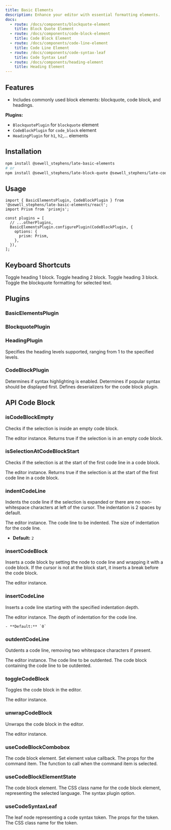 ```yaml
---
title: Basic Elements
description: Enhance your editor with essential formatting elements.
docs:
  - route: /docs/components/blockquote-element
    title: Block Quote Element
  - route: /docs/components/code-block-element
    title: Code Block Element
  - route: /docs/components/code-line-element
    title: Code Line Element
  - route: /docs/components/code-syntax-leaf
    title: Code Syntax Leaf
  - route: /docs/components/heading-element
    title: Heading Element
---
```


<ComponentPreview name="playground-demo" id="basicnodes" />

<PackageInfo>

## Features

- Includes commonly used block elements: blockquote, code block, and headings.

</PackageInfo>

**Plugins:**

- `BlockquotePlugin` for `blockquote` element
- `CodeBlockPlugin` for `code_block` element
- `HeadingPlugin` for `h1`, `h2`,... elements

## Installation

```bash
npm install @sewell_stephens/late-basic-elements
# or
npm install @sewell_stephens/late-block-quote @sewell_stephens/late-code-block @sewell_stephens/late-heading
```

## Usage

```tsx
import { BasicElementsPlugin, CodeBlockPlugin } from '@sewell_stephens/late-basic-elements/react';
import Prism from 'prismjs';

const plugins = [
  // ...otherPlugins,
  BasicElementsPlugin.configurePlugin(CodeBlockPlugin, {
    options: {
      prism: Prism,
    },
  }),
];
```

## Keyboard Shortcuts

<KeyTable>
  <KeyTableItem hotkey="Cmd + Opt + 1">Toggle heading 1 block.</KeyTableItem>
  <KeyTableItem hotkey="Cmd + Opt + 2">Toggle heading 2 block.</KeyTableItem>
  <KeyTableItem hotkey="Cmd + Opt + 3">Toggle heading 3 block.</KeyTableItem>
  <KeyTableItem hotkey="Cmd + Shift + .">
    Toggle the blockquote formatting for selected text.
  </KeyTableItem>
</KeyTable>

## Plugins

### BasicElementsPlugin

### BlockquotePlugin

### HeadingPlugin

<APIOptions>
<APIItem name="levels" type="number" optional>
Specifies the heading levels supported, ranging from 1 to the specified levels.

</APIItem>
</APIOptions>

### CodeBlockPlugin

<APIOptions>

<APIItem name="syntax" type="boolean" optional>
Determines if syntax highlighting is enabled.

</APIItem>
<APIItem name="syntaxPopularFirst" type="boolean" optional>
Determines if popular syntax should be displayed first.

</APIItem>
<APIItem name="deserializers" type="string[]" optional>
Defines deserializers for the code block plugin.

</APIItem>
</APIOptions>

## API Code Block

### isCodeBlockEmpty

Checks if the selection is inside an empty code block.

<APIParameters>
  <APIItem name="editor" type="LateEditor">
    The editor instance.
  </APIItem>
</APIParameters>

<APIReturns>
  <APIItem type="boolean">
    Returns true if the selection is in an empty code block.
  </APIItem>
</APIReturns>

### isSelectionAtCodeBlockStart

Checks if the selection is at the start of the first code line in a code block.

<APIParameters>
  <APIItem name="editor" type="LateEditor">
    The editor instance.
  </APIItem>
</APIParameters>

<APIReturns>
  <APIItem type="boolean">
    Returns true if the selection is at the start of the first code line in a
    code block.
  </APIItem>
</APIReturns>

### indentCodeLine

Indents the code line if the selection is expanded or there are no non-whitespace characters at left of the cursor. The indentation is 2 spaces by default.

<APIParameters>
<APIItem name="editor" type="LateEditor">
The editor instance.
</APIItem>
<APIItem name="options" type="IndentCodeLineOptions">
<APISubList>
<APISubListItem parent="options" name="codeLine" type="TElementEntry">
  The code line to be indented.
</APISubListItem>
<APISubListItem
  parent="options"
  name="indentDepth"
  type="number"
>
The size of indentation for the code line.

- **Default:** `2`

</APISubListItem>
</APISubList>

</APIItem>
</APIParameters>

### insertCodeBlock

Inserts a code block by setting the node to code line and wrapping it with a code block. If the cursor is not at the block start, it inserts a break before the code block.

<APIParameters>
  <APIItem name="editor" type="LateEditor">
    The editor instance.
  </APIItem>
  <APIItem
    name="insertNodesOptions"
    type="Omit<InsertNodesOptions, 'match'>"
    optional
  ></APIItem>
</APIParameters>

### insertCodeLine

Inserts a code line starting with the specified indentation depth.

<APIParameters>
  <APIItem name="editor" type="LateEditor">
    The editor instance.
  </APIItem>
  <APIItem name="indentDepth" type="number" optional>
    The depth of indentation for the code line.

    - **Default:** `0`

  </APIItem>
</APIParameters>

### outdentCodeLine

Outdents a code line, removing two whitespace characters if present.

<APIParameters>
  <APIItem name="editor" type="LateEditor">
    The editor instance.
  </APIItem>
  <APIItem name="options" type="OutdentCodeLineOptions" optional>
    <APISubList>
      <APISubListItem parent="options" name="codeLine" type="TElementEntry">
        The code line to be outdented.
      </APISubListItem>
      <APISubListItem parent="options" name="codeBlock" type="TElementEntry">
        The code block containing the code line to be outdented.
      </APISubListItem>
    </APISubList>
  </APIItem>
</APIParameters>

### toggleCodeBlock

Toggles the code block in the editor.

<APIParameters>
  <APIItem name="editor" type="LateEditor">
    The editor instance.
  </APIItem>
</APIParameters>

### unwrapCodeBlock

Unwraps the code block in the editor.

<APIParameters>
  <APIItem name="editor" type="LateEditor">
    The editor instance.
  </APIItem>
</APIParameters>

### useCodeBlockCombobox

<APIState>
  <APIItem name="element" type="TCodeBlockElement">
    The code block element.
  </APIItem>
  <APIItem name="setValue" type="function">
    Set element value callback.
  </APIItem>
</APIState>

<APIReturns>
  <APIItem name="commandItemProps" type="object">
    The props for the command item.
    <APISubList>
      <APISubListItem parent="commandItemProps" name="onSelect" type="function">
        The function to call when the command item is selected.
      </APISubListItem>
    </APISubList>
  </APIItem>
</APIReturns>

### useCodeBlockElementState

<APIParameters>
  <APIItem name="element" type="TCodeBlockElement">
    The code block element.
  </APIItem>
</APIParameters>

<APIReturns>
  <APIItem name="className" type="string | false">
    The CSS class name for the code block element, representing the selected
    language.
  </APIItem>
  <APIItem name="syntax" type="boolean | undefined">
    The syntax plugin option.
  </APIItem>
</APIReturns>

### useCodeSyntaxLeaf

<APIParameters>
  <APIItem name="options" type="object">
    <APISubList>
      <APISubListItem parent="options" name="leaf" type="any">
        The leaf node representing a code syntax token.
      </APISubListItem>
    </APISubList>
  </APIItem>
</APIParameters>

<APIReturns>
  <APIItem name="tokenProps" type="object">
    The props for the token.
    <APISubList>
      <APISubListItem parent="tokenProps" name="className" type="string">
        The CSS class name for the token.
      </APISubListItem>
    </APISubList>
  </APIItem>
</APIReturns>